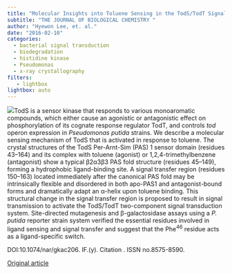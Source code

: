 ```yaml
---
title: "Molecular Insights into Toluene Sensing in the TodS/TodT Signal Transduction System*"
subtitle: "THE JOURNAL OF BIOLOGICAL CHEMISTRY "
author: "Hyewon Lee, et. al."
date: "2016-02-10"
categories:
  - bacterial signal transduction
  - biodegradation
  - histidine kinase
  - Pseudomonas
  - x-ray crystallography
filters:
   - lightbox
lightbox: auto
---
```


![](https://www.ncbi.nlm.nih.gov/pmc/articles/PMC4861429/bin/zbc0191641800001.jpg)TodS is a sensor kinase that responds to various monoaromatic compounds, which either cause an agonistic or antagonistic effect on phosphorylation of its cognate response regulator TodT, and controls *tod* operon expression in *Pseudomonas putida* strains. We describe a molecular sensing mechanism of TodS that is activated in response to toluene. The crystal structures of the TodS Per-Arnt-Sim (PAS) 1 sensor domain (residues 43--164) and its complex with toluene (agonist) or 1,2,4-trimethylbenzene (antagonist) show a typical β2α3β3 PAS fold structure (residues 45--149), forming a hydrophobic ligand-binding site. A signal transfer region (residues 150--163) located immediately after the canonical PAS fold may be intrinsically flexible and disordered in both apo-PAS1 and antagonist-bound forms and dramatically adapt an α-helix upon toluene binding. This structural change in the signal transfer region is proposed to result in signal transmission to activate the TodS/TodT two-component signal transduction system. Site-directed mutagenesis and β-galactosidase assays using a *P. putida* reporter strain system verified the essential residues involved in ligand sensing and signal transfer and suggest that the Phe^46^ residue acts as a ligand-specific switch.

DOI:10.1074/nar/gkac206. IF.(y). Citation . ISSN no.8575-8590.

[Original article](https://www.ncbi.nlm.nih.gov/pmc/articles/PMC4861429/){.external target="_blank"}
